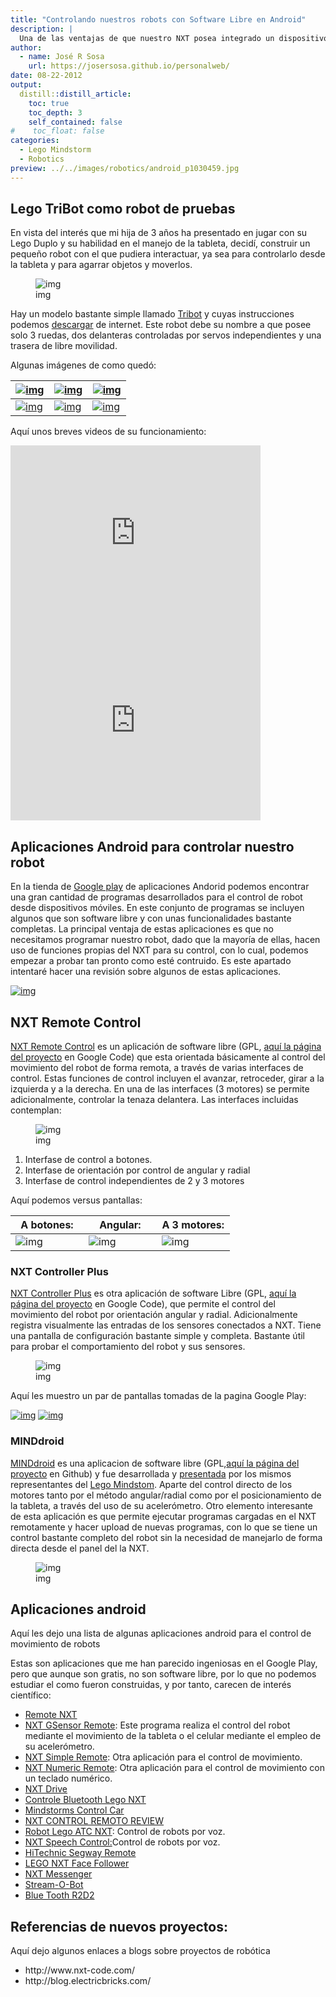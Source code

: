 ```yaml
---
title: "Controlando nuestros robots con Software Libre en Android"
description: |
  Una de las ventajas de que nuestro NXT posea integrado un dispositivo bluetooth para comunicación inalámbrica es que puede ser controlado desde dispositivos móviles como tabletas ocelulares. Con ellos podemos controlar el movimiento y observar los estímulos registrados por sus diferentes sensores, incluso podemos hacer uso del acelerómetro de nuestro dispositivo móvil para dirigir el robot con nuestro movimiento, al estilo consola de juegos.
author:
  - name: José R Sosa
    url: https://josersosa.github.io/personalweb/
date: 08-22-2012
output:
  distill::distill_article:
    toc: true
    toc_depth: 3
    self_contained: false
#    toc_float: false
categories:
  - Lego Mindstorm
  - Robotics
preview: ../../images/robotics/android_p1030459.jpg
---
```



## Lego TriBot como robot de pruebas

En vista del interés que mi hija de 3 años ha presentado en jugar con su  Lego Duplo y su habilidad en el manejo de la tableta, decidí, construir  un pequeño robot con el que pudiera interactuar, ya sea para controlarlo desde la tableta y para agarrar objetos y moverlos. 

<aside>
![img](../../images/robotics/android_tn_p1030453.jpg)
</aside>




Hay un modelo bastante simple llamado [Tribot](http://mindstorms.lego.com/en-us/support/buildinginstructions/8527-/Tribot.aspx) y cuyas instrucciones podemos [descargar](http://192.168.0.104/personalweb/archivos/Tribot_PDF.pdf) de internet. Este robot debe su nombre a que posee solo 3 ruedas, dos  delanteras controladas por servos independientes y una trasera de libre  movilidad. 

Algunas imágenes de como quedó:

| [![img](../../images/robotics/android_tn_img_20130818_204508.jpg)](../../images/robotics/img_20130818_204508.jpg) | [![img](../../images/robotics/android_tn_img_20130822_084715.jpg)](../../images/robotics/img_20130822_084715.jpg) | [![img](../../images/robotics/android_tn_img_20130822_084732.jpg)](../../images/robotics/img_20130822_084732.jpg) |
| ------------------------------------------------------------ | ------------------------------------------------------------ | ------------------------------------------------------------ |
| [![img](../../images/robotics/android_tn_img_20130822_084750.jpg)](../../images/robotics/android_img_20130822_084750.jpg) | [![img](../../images/robotics/android_tn_p1030458.jpg)](../../images/robotics/android_p1030458.jpg) | [![img](../../images/robotics/android_tn_p1030459.jpg)](../../images/robotics/android_p1030459.jpg) |



Aquí unos breves videos de su funcionamiento: 



<iframe src="http://www.youtube.com/embed/ik6-wHk5WvU?rel=0&amp;fs=1&amp;wmode=transparent" allowfullscreen="" title="JoomlaWorks AllVideos Player" width="400" height="300" frameborder="0"></iframe>







<iframe src="http://www.youtube.com/embed/DaJMqKevv1E?rel=0&amp;fs=1&amp;wmode=transparent" allowfullscreen="" title="JoomlaWorks AllVideos Player" width="400" height="300" frameborder="0"></iframe>



## Aplicaciones Android para controlar nuestro robot

 

En la tienda de [Google play](https://play.google.com/store/search?q=nxt) de aplicaciones Andorid podemos encontrar una gran cantidad de  programas desarrollados para el control de robot desde dispositivos  móviles. En este conjunto de programas se incluyen algunos que son  software libre y con unas funcionalidades bastante completas. La  principal ventaja de estas aplicaciones es que no necesitamos programar  nuestro robot, dado que la mayoría de ellas, hacen uso de funciones  propias del NXT para su control, con lo cual, podemos empezar a probar  tan pronto como esté contruido. Es este apartado intentaré hacer una  revisión sobre algunos de estas aplicaciones. 

<aside>
[![img](../../images/robotics/android_tn_minddroid.png)](../../images/robotics/android_tn_img_20130821_062020.jpg)
</aside>




## NXT Remote Control

[NXT Remote Control](https://play.google.com/store/apps/details?id=org.jfedor.nxtremotecontrol) es un aplicación de software libre (GPL, [aquí la página del proyecto](http://code.google.com/p/nxt-remote-control/) en Google Code) que esta orientada básicamente al control del  movimiento del robot de forma remota, a través de varias interfaces de  control. Estas funciones de control incluyen el avanzar, retroceder,  girar a la izquierda y a la derecha. En una de las interfaces (3  motores) se permite adicionalmente, controlar la tenaza delantera. Las  interfaces incluidas contemplan:

<aside>
![img](../../images/robotics/android_tn_nxt_remote_control_logo.png) 
</aside>



1. Interfase de control a botones. 
2. Interfase de orientación por control de angular y radial
3. Interfase de control independientes de 2 y 3 motores

Aquí podemos versus pantallas: 

| A botones:                                                   | Angular:                                                     | A 3 motores:                                                 |
| ------------------------------------------------------------ | ------------------------------------------------------------ | ------------------------------------------------------------ |
| ![img](../../images/robotics/android_tn_nxt_remote_control_01.png) | ![img](../../images/robotics/android_tn_nxt_remote_control_02.png) | ![img](../../images/robotics/android_tn_nxt_remote_control_04.png) |



### NXT Controller Plus

[NXT Controller Plus](https://play.google.com/store/apps/details?id=com.nxtcontrollerplus) es otra aplicación de software Libre (GPL, [aquí la página del proyecto](http://192.168.0.104/personalweb/ http://code.google.com/p/nxtcontrollerplus/) en Google Code), que permite el control del movimiento del robot por  orientación angular y radial. Adicionalmente registra visualmente las  entradas de los sensores conectados a NXT. Tiene una pantalla de  configuración bastante simple y completa. Bastante útil para probar el  comportamiento del robot y sus sensores.

<aside>
![img](../../images/robotics/android_tn_nxt_controller_plus.png)
</aside>



Aquí les muestro un par de pantallas tomadas de la pagina Google Play:

[![img](../../images/robotics/android_tn_nxt_controller_plus_01.jpg)](../../images/robotics/nxt_controller_plus_01.jpg) [![img](../../images/robotics/android_tn_nxt_controller_plus_02.jpg)](../../images/robotics/nxt_controller_plus_02.jpg)

 

### MINDdroid

[MINDdroid](https://play.google.com/store/apps/details?id=com.lego.minddroid) es una aplicacion de software libre (GPL,[ ](https://github.com/NXT/LEGO-MINDSTORMS-MINDdroid)[aquí la página del proyecto](https://github.com/NXT/LEGO-MINDSTORMS-MINDdroid) en Github) y fue desarrollada y [presentada](http://mindstorms.lego.com/en-us/news/readmore/default.aspx?id=227417) por los mismos representantes del [Lego Mindstom](http://mindstorms.lego.com/en-us/news/readmore/default.aspx?id=227417). Aparte del control directo de los motores tanto por el método  angular/radial como por el posicionamiento de la tableta, a través del  uso de su acelerómetro. Otro elemento interesante de esta aplicación es  que permite ejecutar programas cargadas en el NXT remotamente y hacer  upload de nuevas programas, con lo que se tiene un control bastante  completo del robot sin la necesidad de manejarlo de forma directa desde  el panel del la NXT.

<aside>
![img](../../images/robotics/android_tn_minddroid_pantallazo.png)
</aside>



## Aplicaciones android 

Aquí les dejo una lista de algunas aplicaciones android para el control de movimiento de robots  

Estas son aplicaciones que me han parecido ingeniosas en el Google Play, pero que aunque son gratis, no son software libre, por lo que no podemos  estudiar el como fueron construidas, y por tanto, carecen de interés  científico: 

- [Remote NXT](https://play.google.com/store/apps/details?id=logicgate.remotenxt)
- [NXT GSensor Remote](https://play.google.com/store/apps/details?id=NXT.GSensor): Este programa realiza el control del robot mediante el movimiento de la tableta o el celular mediante el empleo de su acelerómetro.
- [NXT Simple Remote](https://play.google.com/store/apps/details?id=NXT.Simple): Otra aplicación para el control de movimiento.
- [NXT Numeric Remote](https://play.google.com/store/apps/details?id=NXT.BTNumeric): Otra aplicación para el control de movimiento con un teclado numérico.
- [NXT Drive](https://play.google.com/store/apps/details?id=appinventor.ai_idomarko1998.NXTDrive) 
- [Controle Bluetooth Lego NXT](https://play.google.com/store/apps/details?id=appinventor.ai_tarikcaramanico.NXTcontrol) 
- [Mindstorms Control Car](https://play.google.com/store/apps/details?id=appinventor.ai_drewmyles15.app) 
- [NXT CONTROL REMOTO REVIEW](https://play.google.com/store/apps/details?id=appinventor.ai_ikstarr.NXT_REMOTE_CONTROL_REVIEW) 
- [Robot Lego ATC NXT](https://play.google.com/store/apps/details?id=com.gipsyz.atclego): Control de robots por voz.
- [NXT Speech Control: ](https://play.google.com/store/apps/details?id=appinventor.ai_sebastian_trella.NXT_Sprachsteuerung_free)Control de robots por voz.
- [HiTechnic Segway Remote](https://play.google.com/store/apps/details?id=appinventor.ai_mbbackus.HTWayAR) 
- [LEGO NXT Face Follower ](https://play.google.com/store/apps/details?id=robotAppStore.LegoNXTFaceTrackerFree)
- [NXT Messenger](https://play.google.com/store/apps/details?id=com.bytemesoftware.nxtmessenger) 
- [Stream-O-Bot ](https://play.google.com/store/apps/details?id=edu.snc.android.mindstorm)
- [Blue Tooth R2D2](https://play.google.com/store/apps/details?id=com.olaochelliot.androidlego.segolawaycontrol) 



## Referencias de nuevos proyectos:

Aquí dejo algunos enlaces a blogs sobre proyectos de robótica 

- http://www.nxt-code.com/
- http://blog.electricbricks.com/